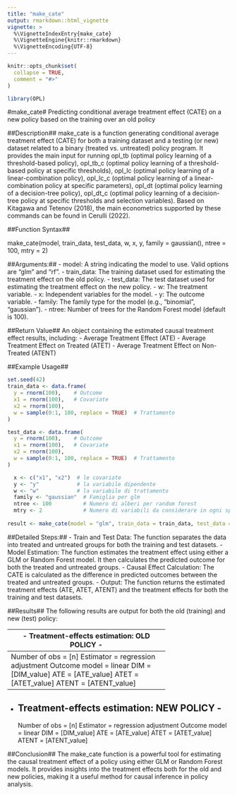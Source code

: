 ```yaml
---
title: "make_cate"
output: rmarkdown::html_vignette
vignette: >
  %\VignetteIndexEntry{make_cate}
  %\VignetteEngine{knitr::rmarkdown}
  %\VignetteEncoding{UTF-8}
---
```


```r
knitr::opts_chunk$set(
  collapse = TRUE,
  comment = "#>"
)
```

```r
library(OPL)
```

#make_cate#
Predicting conditional average treatment effect (CATE)
                    on a new policy based on the training over an old policy

##Description##
make_cate is a function generating conditional average treatment effect
    (CATE) for both a training dataset and a testing (or new) dataset
    related to a binary (treated vs. untreated) policy program. It provides
    the main input for running opl_tb (optimal policy learning of a
    threshold-based policy), opl_tb_c (optimal policy learning of a
    threshold-based policy at specific thresholds), opl_lc (optimal policy
    learning of a linear-combination policy), opl_lc_c (optimal policy
    learning of a linear-combination policy at specific parameters), opl_dt
    (optimal policy learning of a decision-tree policy), opl_dt_c (optimal
    policy learning of a decision-tree policy at specific thresholds and
    selection variables). Based on Kitagawa and Tetenov (2018), the main
    econometrics supported by these commands can be found in Cerulli (2022).

##Function Syntax##

make_cate(model, train_data, test_data, w, x, y, family = gaussian(), ntree = 100, mtry = 2)


##Arguments:##
- model: A string indicating the model to use. Valid options are "glm" and "rf".
- train_data: The training dataset used for estimating the treatment effect on the old policy.
- test_data: The test dataset used for estimating the treatment effect on the new policy.
- w: The treatment variable.
- x: Independent variables for the model.
- y: The outcome variable.
- family: The family type for the model (e.g., "binomial", "gaussian").
- ntree: Number of trees for the Random Forest model (default is 100).

##Return Value##
An object containing the estimated causal treatment effect results, including:
- Average Treatment Effect (ATE)
- Average Treatment Effect on Treated (ATET)
- Average Treatment Effect on Non-Treated (ATENT)

##Example Usage##
```r
set.seed(42)
train_data <- data.frame(
  y = rnorm(100),    # Outcome
  x1 = rnorm(100),   # Covariate
  x2 = rnorm(100),
  w = sample(0:1, 100, replace = TRUE)  # Trattamento
)

test_data <- data.frame(
  y = rnorm(100),    # Outcome
  x1 = rnorm(100),   # Covariate
  x2 = rnorm(100),
  w = sample(0:1, 100, replace = TRUE)  # Trattamento
)

  x <- c("x1", "x2")  # le covariate
  y <- "y"            # la variabile dipendente
  w <- "w"            # la variabile di trattamento
  family <- "gaussian"  # Famiglia per glm
  ntree <- 100          # Numero di alberi per random forest
  mtry <- 2             # Numero di variabili da considerare in ogni split
  
result <- make_cate(model = "glm", train_data = train_data, test_data = test_data, w = w, x = x, y = y)
```
##Detailed Steps:##
- Train and Test Data: The function separates the data into treated and untreated groups for both the training and test datasets.
- Model Estimation: The function estimates the treatment effect using either a GLM or Random Forest model. It then calculates the predicted outcome for both the treated and untreated groups.
- Causal Effect Calculation: The CATE is calculated as the difference in predicted outcomes between the treated and untreated groups.
- Output: The function returns the estimated treatment effects (ATE, ATET, ATENT) and the treatment effects for both the training and test datasets.

##Results##
The following results are output for both the old (training) and new (test) policy:

--------------------------------------------------
- Treatment-effects estimation: OLD POLICY       -
--------------------------------------------------
Number of obs = [n]
Estimator = regression adjustment
Outcome model = linear
DIM = [DIM_value]
ATE = [ATE_value]
ATET = [ATET_value]
ATENT = [ATENT_value]

--------------------------------------------------
- Treatment-effects estimation: NEW POLICY       -
--------------------------------------------------
Number of obs = [n]
Estimator = regression adjustment
Outcome model = linear
DIM = [DIM_value]
ATE = [ATE_value]
ATET = [ATET_value]
ATENT = [ATENT_value]

##Conclusion##
The make_cate function is a powerful tool for estimating the causal treatment effect of a policy using either GLM or Random Forest models. It provides insights into the treatment effects both for the old and new policies, making it a useful method for causal inference in policy analysis.
